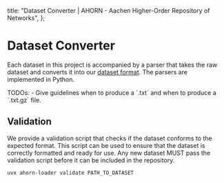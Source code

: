 
  title:
    "Dataset Converter | AHORN - Aachen Higher-Order Repository of Networks",
};

# Dataset Converter

Each dataset in this project is accompanied by a parser that takes the raw dataset and converts it into our [dataset format](/about/format).
The parsers are implemented in Python.

<Alert type="warning">
  TODOs: - Give guidelines when to produce a `.txt` and when to produce a
  `.txt.gz` file.
</Alert>

## Validation

We provide a validation script that checks if the dataset conforms to the expected format.
This script can be used to ensure that the dataset is correctly formatted and ready for use.
Any new dataset MUST pass the validation script before it can be included in the repository.

```bash
uvx ahorn-loader validate PATH_TO_DATASET
```
